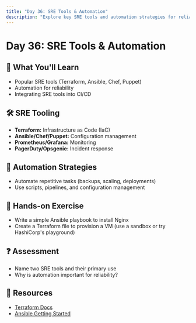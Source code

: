 ```yaml
---
title: "Day 36: SRE Tools & Automation"
description: "Explore key SRE tools and automation strategies for reliability."
---
```


# Day 36: SRE Tools & Automation

## 🎯 What You'll Learn

- Popular SRE tools (Terraform, Ansible, Chef, Puppet)
- Automation for reliability
- Integrating SRE tools into CI/CD

## 🛠️ SRE Tooling

- **Terraform:** Infrastructure as Code (IaC)
- **Ansible/Chef/Puppet:** Configuration management
- **Prometheus/Grafana:** Monitoring
- **PagerDuty/Opsgenie:** Incident response

## 🤖 Automation Strategies

- Automate repetitive tasks (backups, scaling, deployments)
- Use scripts, pipelines, and configuration management

## 📝 Hands-on Exercise

- Write a simple Ansible playbook to install Nginx
- Create a Terraform file to provision a VM (use a sandbox or try HashiCorp's playground)

## ❓ Assessment

- Name two SRE tools and their primary use
- Why is automation important for reliability?

## 🔗 Resources

- [Terraform Docs](https://developer.hashicorp.com/terraform/docs)
- [Ansible Getting Started](https://docs.ansible.com/ansible/latest/getting_started/index.html)
